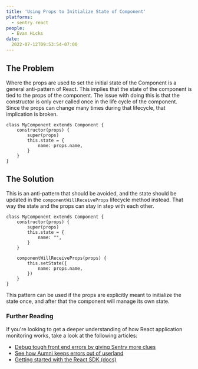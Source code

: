 ```yaml
---
title: 'Using Props to Initialize State of Component'
platforms:
  - sentry.react
people:
  - Evan Hicks
date:
  2022-07-12T09:53:54-07:00
---
```


## The Problem

Where the props are used to set the initial state of the Component is a general anti-pattern of React. This implies that the state of the component is tied to the props of the component. The issue with doing this is that the constructor is only ever called once in the life cycle of the component. Since the props can change many times during that lifecycle, that implication is broken.

```react
class MyComponent extends Component {
    constructor(props) {
        super(props)
        this.state = {
            name: props.name,
        }
    }
}
```

## The Solution

This is an anti-pattern that should be avoided, and the state should be updated in the `componentWillReceiveProps` lifecycle method instead. That way the state and the props can stay in step with each other.

```react
class MyComponent extends Component {
    constructor(props) {
        super(props)
        this.state = {
            name: "",
        }
    }

    componentWillReceiveProps(props) {
        this.setState({
            name: props.name,
        })
    }
}
```

This pattern can be used if the props are explicitly meant to initialize the state once, and after that the component will manage its own state.

### Further Reading

If you're looking to get a deeper understanding of how React application monitoring works, take a look at the following articles:

- [Debug tough front end errors by giving Sentry more clues](https://blog.sentry.io/debug-tough-front-end-errors-sentry-clues)
- [See how Aumni keeps errors out of userland](https://sentry.io/customers/aumni)
- [Getting started with the React SDK (docs)](https://docs.sentry.io/platforms/javascript/guides/react)
